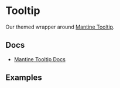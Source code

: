 
<Meta of={TooltipStories} />

# Tooltip

Our themed wrapper around [Mantine Tooltip](https://v6.mantine.dev/core/tooltip/).

## Docs

- [Mantine Tooltip Docs](https://v6.mantine.dev/core/tooltip/)

## Examples

<Canvas>
  <Story of={TooltipStories.Default_} />
</Canvas>
